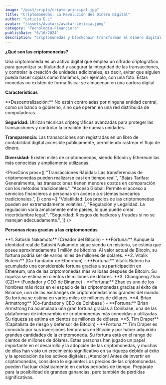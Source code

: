 ```yaml
---
image: "/post/cripto/cripto-principal.jpg"
title: "Criptomonedas: La Revolución del Dinero Digital"
author: "Leticia E.L"
avatar: "/assets/Avatars/avatar-Leticia.jpeg"
category: "Tecnología-Financiera"
publishDate: "6/16/2024"
description: "Criptomonedas y blockchain transforman el dinero digital con transacciones seguras y descentralizadas, eliminando intermediarios."
---
```


<SubSeccion> **¿Qué son las criptomonedas?** </SubSeccion>

<Parrafo>
  Una criptomoneda es un activo digital que emplea un cifrado criptográfico para garantizar su titularidad y asegurar la
  integridad de las transacciones, y controlar la creación de unidades adicionales, es decir, evitar que alguien pueda hacer
  copias como haríamos, por ejemplo, con una foto. Estas monedas no existen de forma física: se almacenan en una cartera digital.
</Parrafo>

<YouTubeVideo url="https://www.youtube.com/watch?v=FmtyY2hmg04" />

<SubSeccion> **Características** </SubSeccion>

<Parrafo>
**Descentralización:** No están controladas por ninguna entidad central, como un banco o gobierno, sino que operan en una red distribuida de computadoras.

**Seguridad:** Utilizan técnicas criptográficas avanzadas para proteger las transacciones y controlar la creación de nuevas unidades.

**Transparencia:** Las transacciones son registradas en un libro de contabilidad digital accesible públicamente, permitiendo rastrear el flujo de dinero.

**Diversidad:** Existen miles de criptomonedas, siendo Bitcoin y Ethereum las más conocidas y ampliamente utilizadas.

</Parrafo>

<ImageMDX src="/post/cripto/cripto1.jpg" alt="Criptomonedas" width={900} height={800} />

<ProsCons
  pros={[
    "Transacciones Rápidas: Las transferencias de criptomonedas pueden realizarse casi en tiempo real.",
    "Bajas Tarifas: Generalmente, las transacciones tienen menores costos en comparación con los métodos tradicionales.",
    "Acceso Global: Permite el acceso a servicios financieros a personas sin acceso a sistemas bancarios tradicionales.",
  ]}
  cons={[
    "Volatilidad: Los precios de las criptomonedas pueden ser extremadamente volátiles.",
    "Regulación y Legalidad: La regulación varía ampliamente entre países, lo que puede crear incertidumbre legal.",
    "Seguridad: Riesgos de hackeos y fraudes si no se manejan adecuadamente.",
  ]}
/>

<Divider />

<SubSeccion> **Personas ricas gracias a las criptomonedas**</SubSeccion>

<ImageMDX src="/post/cripto/cripto2.jpg" alt="Criptomonedas" width={900} height={800} />
<Parrafo>
  **1. Satoshi Nakamoto** (Creador del Bitcoin) - **Fortuna:** Aunque la identidad real de Satoshi Nakamoto sigue siendo un
  misterio, se estima que posee aproximadamente 1 millón de bitcoins. Al valor actual de Bitcoin, su fortuna podría ser de varios
  miles de millones de dólares.
</Parrafo>

<Divider />

<ImageMDX src="/post/cripto/cripto3.jpg" alt="Criptomonedas" width={900} height={800} />
<Parrafo>
  **2. Vitalik Buterin** (Co-fundador de Ethereum) - **Fortuna:** Vitalik Buterin ha acumulado una considerable fortuna gracias a
  su participación en Ethereum, una de las criptomonedas más valiosas después de Bitcoin. Su riqueza se estima en cientos de
  millones de dólares.
</Parrafo>

<Divider />

<ImageMDX src="/post/cripto/cripto4.jpg" alt="Criptomonedas" width={900} height={800} />
<Parrafo>
  **3. Changpeng Zhao (CZ)** (Fundador y CEO de Binance) - **Fortuna:** Zhao es uno de los hombres más ricos en el espacio de las
  criptomonedas gracias al éxito de Binance, una de las exchanges de criptomonedas más grandes del mundo. Su fortuna se estima en
  varios miles de millones de dólares.
</Parrafo>

<Divider />

<ImageMDX src="/post/cripto/cripto5.jpg" alt="Criptomonedas" width={900} height={800} />
<Parrafo>
  **4. Brian Armstrong** (Co-fundador y CEO de Coinbase ) - **Fortuna:** Brian Armstrong ha acumulado una gran fortuna gracias a
  Coinbase, una de las plataformas de intercambio de criptomonedas más conocidas y utilizadas. Su riqueza se estima en cientos de
  millones de dólares.
</Parrafo>

<Divider />

<ImageMDX src="/post/cripto/cripto6.jpg" alt="Criptomonedas" width={900} height={800} />
<Parrafo>
  **5. Tim Draper** (Capitalista de riesgo y defensor de Bitcoin) - **Fortuna:** Tim Draper es conocido por sus inversiones
  tempranas en Bitcoin y por haber adquirido grandes cantidades de la criptomoneda. Su fortuna está en el rango de cientos de
  millones de dólares.
</Parrafo>

<Divider />

<Parrafo>
  Estas personas han jugado un papel importante en el desarrollo y la adopción de las criptomonedas, y muchas de ellas han visto
  un crecimiento significativo en su riqueza debido al éxito y la apreciación de los activos digitales.
</Parrafo>

<Alert>
  ¡Atención! Antes de invertir en criptomonedas, considera lo siguiente: Los precios de las criptomonedas pueden fluctuar
  drásticamente en cortos períodos de tiempo. Prepárate para la posibilidad de grandes ganancias, pero también de pérdidas
  significativas.
</Alert>
